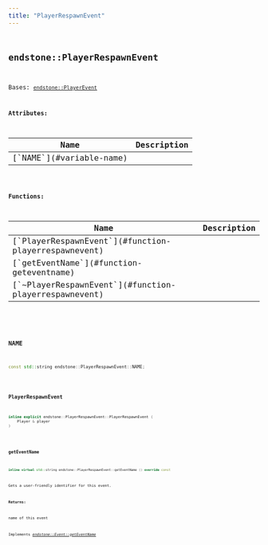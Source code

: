 ```yaml
---
title: "PlayerRespawnEvent"
---
```


## <code className="doc-symbol doc-symbol-class"/> endstone::PlayerRespawnEvent

Bases: [`endstone::PlayerEvent`](classendstone_1_1_player_event.md)









**Attributes:**

<table>
<thead>
   <tr>
      <th>Name</th>
      <th>Description</th>
   </tr>
</thead>
<tbody>
<tr key="classendstone_1_1_player_respawn_event_1ab47c1f5797bfb607b21b5fdbd1e35336">
    <td>[`NAME`](#variable-name)</td>
    <td></td>
</tr>
</tbody>
</table>






**Functions:**

<table>
<thead>
   <tr>
      <th>Name</th>
      <th>Description</th>
   </tr>
</thead>
<tbody>
<tr key="classendstone_1_1_player_respawn_event_1abb6a9abde0432b56b4ce24b1ebfdbcbb">
    <td>[`PlayerRespawnEvent`](#function-playerrespawnevent)</td>
    <td></td>
</tr>
<tr key="classendstone_1_1_player_respawn_event_1a0b74630548cc0c5d82b0ba24a915e8d8">
    <td>[`getEventName`](#function-geteventname)</td>
    <td></td>
</tr>
<tr key="classendstone_1_1_player_respawn_event_1a6d85e0d878c46548c97daab6e89bad91">
    <td>[`~PlayerRespawnEvent`](#function-playerrespawnevent)</td>
    <td></td>
</tr>
</tbody>
</table>

### <code className="doc-symbol doc-symbol-variable"/> NAME

```cpp
const std::string endstone::PlayerRespawnEvent::NAME;
```


### <code className="doc-symbol doc-symbol-function"/> PlayerRespawnEvent

```cpp
inline explicit endstone::PlayerRespawnEvent::PlayerRespawnEvent (
    Player & player
) 
```


### <code className="doc-symbol doc-symbol-function"/> getEventName

```cpp
inline virtual std::string endstone::PlayerRespawnEvent::getEventName () override const
```


Gets a user-friendly identifier for this event.




**Returns:**

name of this event 





        
Implements [*endstone::Event::getEventName*](classendstone_1_1_event.md#function-geteventname)
